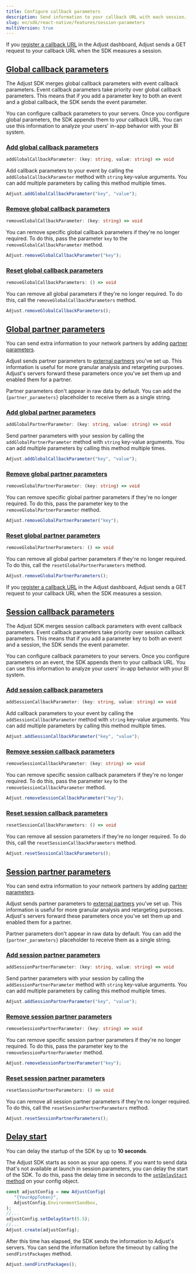 ```yaml
---
title: Configure callback parameters
description: Send information to your callback URL with each session.
slug: en/sdk/react-native/features/session-parameters
multiVersion: true
---
```


<SdkVersion version="v5">

If you [register a callback URL](https://help.adjust.com/en/article/recommended-placeholders-callbacks) in the Adjust dashboard, Adjust sends a GET request to your callback URL when the SDK measures a session.

## [Global callback parameters](global-callback-parameters)

<Callout type="note">

The Adjust SDK merges global callback parameters with event callback parameters. Event callback parameters take priority over global callback parameters. This means that if you add a parameter key to both an event and a global callback, the SDK sends the event parameter.

</Callout>

You can configure callback parameters to your servers. Once you configure global parameters, the SDK appends them to your callback URL. You can use this information to analyze your users' in-app behavior with your BI system.

### [Add global callback parameters](add-global-callback-parameters)

<CodeBlock title="Method signature">

```ts
addGlobalCallbackParameter: (key: string, value: string) => void
```

</CodeBlock>

Add callback parameters to your event by calling the `addGlobalCallbackParameter` method with `string` key-value arguments. You can add multiple parameters by calling this method multiple times.

```jsx
Adjust.addGlobalCallbackParameter("key", "value");
```

### [Remove global callback parameters](remove-global-callback-parameters)

<CodeBlock title="Method signature">

```ts
removeGlobalCallbackParameter: (key: string) => void
```

</CodeBlock>

You can remove specific global callback parameters if they're no longer required. To do this, pass the parameter `key` to the `removeGlobalCallbackParameter` method.

```jsx
Adjust.removeGlobalCallbackParameter("key");
```

### [Reset global callback parameters](reset-global-callback-parameters)

<CodeBlock title="Method signature">

```ts
removeGlobalCallbackParameters: () => void
```

</CodeBlock>

You can remove all global parameters if they're no longer required. To do this, call the `removeGlobalCallbackParameters` method.

```jsx
Adjust.removeGlobalCallbackParameters();
```

## [Global partner parameters](global-partner-parameters)

You can send extra information to your network partners by adding [partner parameters](https://help.adjust.com/en/article/data-sharing-ad-network#map-parameters).

Adjust sends partner parameters to [external partners](https://help.adjust.com/en/article/integrated-partners) you've set up. This information is useful for more granular analysis and retargeting purposes. Adjust's servers forward these parameters once you've set them up and enabled them for a partner.

<Callout type="note">

Partner parameters don't appear in raw data by default. You can add the `{partner_parameters}` placeholder to receive them as a single string.

</Callout>

### [Add global partner parameters](add-global-partner-parameters)

<CodeBlock title="Method signature">

```ts
addGlobalPartnerParameter: (key: string, value: string) => void
```

</CodeBlock>

Send partner parameters with your session by calling the `addGlobalPartnerParameter` method with `string` key-value arguments. You can add multiple parameters by calling this method multiple times.

```jsx
Adjust.addGlobalCallbackParameter("key", "value");
```

### [Remove global partner parameters](remove-global-partner-parameters)

<CodeBlock title="Method signature">

```ts
removeGlobalPartnerParameter: (key: string) => void
```

</CodeBlock>

You can remove specific global partner parameters if they're no longer required. To do this, pass the parameter key to the `removeGlobalPartnerParameter` method.

```jsx
Adjust.removeGlobalPartnerParameter("key");
```

### [Reset global partner parameters](reset-global-partner-parameters)

<CodeBlock title="Method signature">

```ts
removeGlobalPartnerParameters: () => void
```

</CodeBlock>

You can remove all global partner parameters if they're no longer required. To do this, call the `resetGlobalPartnerParameters` method.

```jsx
Adjust.removeGlobalPartnerParameters();
```

</SdkVersion>

<SdkVersion version="v4">

If you [register a callback URL](https://help.adjust.com/en/article/recommended-placeholders-callbacks) in the Adjust dashboard, Adjust sends a GET request to your callback URL when the SDK measures a session.

## [Session callback parameters](session-callback-parameters)

<Callout type="note">

The Adjust SDK merges session callback parameters with event callback parameters. Event callback parameters take priority over session callback parameters. This means that if you add a parameter key to both an event and a session, the SDK sends the event parameter.

</Callout>

You can configure callback parameters to your servers. Once you configure parameters on an event, the SDK appends them to your callback URL. You can use this information to analyze your users' in-app behavior with your BI system.

### [Add session callback parameters](add-session-callback-parameters)

<CodeBlock title="Method signature">

```ts
addSessionCallbackParameter: (key: string, value: string) => void
```

</CodeBlock>

Add callback parameters to your event by calling the `addSessionCallbackParameter` method with `string` key-value arguments. You can add multiple parameters by calling this method multiple times.

```jsx
Adjust.addSessionCallbackParameter("key", "value");
```

### [Remove session callback parameters](remove-session-callback-parameters)

<CodeBlock title="Method signature">

```ts
removeSessionCallbackParameter: (key: string) => void
```

</CodeBlock>

You can remove specific session callback parameters if they're no longer required. To do this, pass the parameter `key` to the `removeSessionCallbackParameter` method.

```jsx
Adjust.removeSessionCallbackParameter("key");
```

### [Reset session callback parameters](reset-session-callback-parameters)

<CodeBlock title="Method signature">

```ts
resetSessionCallbackParameters: () => void
```

</CodeBlock>

You can remove all session parameters if they're no longer required. To do this, call the `resetSessionCallbackParameters` method.

```jsx
Adjust.resetSessionCallbackParameters();
```

## [Session partner parameters](session-partner-parameters)

You can send extra information to your network partners by adding [partner parameters](https://help.adjust.com/en/article/data-sharing-ad-network#map-parameters).

Adjust sends partner parameters to [external partners](https://help.adjust.com/en/article/integrated-partners) you've set up. This information is useful for more granular analysis and retargeting purposes. Adjust's servers forward these parameters once you've set them up and enabled them for a partner.

<Callout type="note">

Partner parameters don't appear in raw data by default. You can add the `{partner_parameters}` placeholder to receive them as a single string.

</Callout>

### [Add session partner parameters](add-session-partner-parameters)

<CodeBlock title="Method signature">

```ts
addSessionPartnerParameter: (key: string, value: string) => void
```

</CodeBlock>

Send partner parameters with your session by calling the `addSessionPartnerParameter` method with `string` key-value arguments. You can add multiple parameters by calling this method multiple times.

```jsx
Adjust.addSessionPartnerParameter("key", "value");
```

### [Remove session partner parameters](remove-session-partner-parameters)

<CodeBlock title="Method signature">

```ts
removeSessionPartnerParameter: (key: string) => void
```

</CodeBlock>

You can remove specific session partner parameters if they're no longer required. To do this, pass the parameter key to the `removeSessionPartnerParameter` method.

```jsx
Adjust.removeSessionPartnerParameter("key");
```

### [Reset session partner parameters](reset-session-partner-parameters)

<CodeBlock title="Method signature">

```ts
resetSessionPartnerParameters: () => void
```

</CodeBlock>

You can remove all session partner parameters if they're no longer required. To do this, call the `resetSessionPartnerParameters` method.

```jsx
Adjust.resetSessionPartnerParameters();
```

## [Delay start](delay-start)

<Callout type="note">

You can delay the startup of the SDK by up to **10 seconds**.

</Callout>

The Adjust SDK starts as soon as your app opens. If you want to send data that's not available at launch in session parameters, you can delay the start of the SDK. To do this, pass the delay time in seconds to the [`setDelayStart` method](/en/sdk/react-native/configuration#delay-the-start-of-the-sdk) on your config object.

```jsx
const adjustConfig = new AdjustConfig(
   "{YourAppToken}",
   AdjustConfig.EnvironmentSandbox,
);
//...
adjustConfig.setDelayStart(5.5);
//...
Adjust.create(adjustConfig);
```

After this time has elapsed, the SDK sends the information to Adjust's servers. You can send the information before the timeout by calling the `sendFirstPackages` method.

```jsx
Adjust.sendFirstPackages();
```

</SdkVersion>
